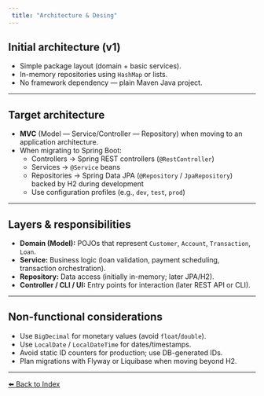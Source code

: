 ```yaml
---
 title: "Architecture & Desing"
---
```


## Initial architecture (v1)
- Simple package layout (domain + basic services).
- In-memory repositories using `HashMap` or lists.
- No framework dependency — plain Maven Java project.

***

## Target architecture
- **MVC** (Model — Service/Controller — Repository) when moving to an application architecture.
- When migrating to Spring Boot:
  - Controllers → Spring REST controllers (`@RestController`)
  - Services → `@Service` beans
  - Repositories → Spring Data JPA (`@Repository` / `JpaRepository`) backed by H2 during development
  - Use configuration profiles (e.g., `dev`, `test`, `prod`)

***

## Layers & responsibilities
- **Domain (Model):** POJOs that represent `Customer`, `Account`, `Transaction`, `Loan`.
- **Service:** Business logic (loan validation, payment scheduling, transaction orchestration).
- **Repository:** Data access (initially in-memory; later JPA/H2).
- **Controller / CLI / UI:** Entry points for interaction (later REST API or CLI).

***

## Non-functional considerations
- Use `BigDecimal` for monetary values (avoid `float`/`double`).
- Use `LocalDate` / `LocalDateTime` for dates/timestamps.
- Avoid static ID counters for production; use DB-generated IDs.
- Plan migrations with Flyway or Liquibase when moving beyond H2.

***

[⬅️ Back to Index](../README.md#table-of-contents)
